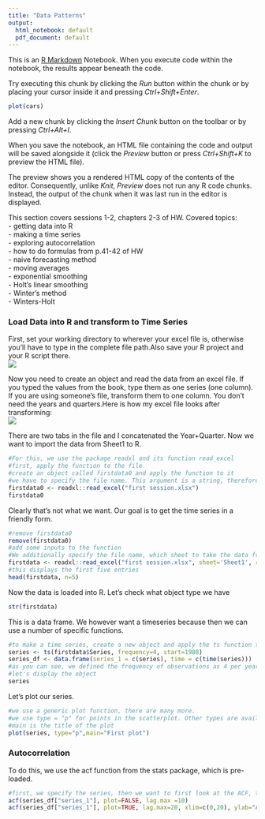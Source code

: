 ```yaml
---
title: "Data Patterns"
output:
  html_notebook: default
  pdf_document: default
---
```


This is an [R Markdown](http://rmarkdown.rstudio.com) Notebook. When you execute code within the notebook, the results appear beneath the code. 

Try executing this chunk by clicking the *Run* button within the chunk or by placing your cursor inside it and pressing *Ctrl+Shift+Enter*. 

```r
plot(cars)
```

Add a new chunk by clicking the *Insert Chunk* button on the toolbar or by pressing *Ctrl+Alt+I*.

When you save the notebook, an HTML file containing the code and output will be saved alongside it (click the *Preview* button or press *Ctrl+Shift+K* to preview the HTML file).

The preview shows you a rendered HTML copy of the contents of the editor. Consequently, unlike *Knit*, *Preview* does not run any R code chunks. Instead, the output of the chunk when it was last run in the editor is displayed.


This section covers sessions 1-2, chapters 2-3 of HW.
Covered topics:<br>
- getting data into R <br>
- making a time series <br>
- exploring autocorrelation <br>
- how to do formulas from p.41-42 of HW <br>
- naive forecasting method <br>
- moving averages <br>
- exponential smoothing <br>
- Holt's linear smoothing <br>
- Winter's method <br>
- Winters-Holt <br>

<h3>Load Data into R and transform to Time Series</h3>
First, set your working directory to wherever your excel file is, otherwise you'll have to type in the complete file path.Also save your R project and your R script there.<br>
![](figures/exploringdatapatterns_setworkdir.png)
 

Now you need to create an object and read the data from an excel file. If you typed the values from the book, type them as one series (one column). If you are using someone's file, transform them to one column. You don't need the years and quarters.Here is how my excel file looks after transforming: <br>
![](figures/exploringdatapatterns_excelfile.png)

There are two tabs in the file and I concatenated the Year+Quarter. Now we want to import the data from Sheet1 to R.
```r
#For this, we use the package readxl and its function read_excel
#first, apply the function to the file
#create an object called firstdata0 and apply the function to it
#we have to specify the file name. This argument is a string, therefore use quotation marks ""
firstdata0 <- readxl::read_excel("first session.xlsx")
firstdata0
```
Clearly that's not what we want. Our goal is to get the time series in a friendly form.


```r
#remove firstdata0
remove(firstdata0)
#add some inputs to the function
#We additionally specify the file name, which sheet to take the data from, and the range. Why the range? I only want to get the first column.
firstdata <- readxl::read_excel("first session.xlsx", sheet='Sheet1', range = "A1:A48")
#this displays the first five entries
head(firstdata, n=5)
```

Now the data is loaded into R. Let's check what object type we have
```r
str(firstdata)
```
This is a data frame. We however want a timeseries because then we can use a number of specific functions.
```r
#to make a time series, create a new object and apply the ts function to it like this:
series <- ts(firstdata$Series, frequency=4, start=1988)
series_df <- data.frame(series_1 = c(series), time = c(time(series)))
#as you can see, we defined the frequency of observations as 4 per year and the starting year as 1988. 
#let's display the object
series
```

Let's plot our series.
```r
#we use a generic plot function, there are many more.
#we use type = "p" for points in the scatterplot. Other types are available, use Help in Rstudio(F1) to find out more.
#main is the title of the plot
plot(series, type="p",main="First plot")


```

<h3> Autocorrelation </h3>

To do this, we use the acf function from the stats package, which is pre-loaded.
```r
#first, we specify the series, then we want to first look at the ACF, then we want to see it plotted. All until lag 10.
acf(series_df["series_1"], plot=FALSE, lag.max =10)
acf(series_df["series_1"], plot=TRUE, lag.max=20, xlim=c(0,20), ylab="Auto Correlogram", xlab="Lags in Years")

```

